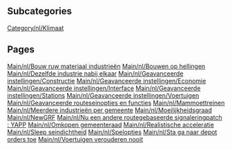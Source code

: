 
== Subcategories ==
[[Category/nl/Klimaat]]

== Pages ==
[[Main/nl/Bouw ruw materiaal industrieën]]
[[Main/nl/Bouwen op hellingen]]
[[Main/nl/Dezelfde industrie nabij elkaar]]
[[Main/nl/Geavanceerde instellingen/Constructie]]
[[Main/nl/Geavanceerde instellingen/Economie]]
[[Main/nl/Geavanceerde instellingen/Interface]]
[[Main/nl/Geavanceerde instellingen/Stations]]
[[Main/nl/Geavanceerde instellingen/Voertuigen]]
[[Main/nl/Geavanceerde routeseinopties en functies]]
[[Main/nl/Mammoettreinen]]
[[Main/nl/Meerdere industrieën per gemeente]]
[[Main/nl/Moeilijkheidsgraad]]
[[Main/nl/NewGRF]]
[[Main/nl/Nu een andere routegebaseerde signaleringpatch : YAPP]]
[[Main/nl/Omkopen gemeenteraad]]
[[Main/nl/Realistische acceleratie]]
[[Main/nl/Sleep seindichtheid]]
[[Main/nl/Spelopties]]
[[Main/nl/Sta ga naar depot orders toe]]
[[Main/nl/Voertuigen verouderen nooit]]
